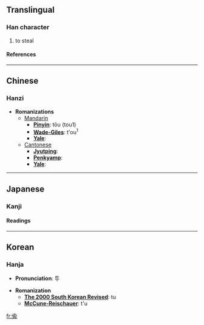 {{see|偷}}

==Translingual==
===Han character===
{{Han char|rad=人|as=09|sn=11|four=|canj=人人一女 (OOMV)}}
# to steal
====References====
{{Han ref|kx=0112.071|dkj=00901|hdz=10193.021|uh=5078|ud=20600}}
----

==Chinese==
===Hanzi===


* '''Romanizations'''
** [[Mandarin]]
*** '''[[Pinyin]]''': tōu (tou1)
*** '''[[Wade-Giles]]''': t'ou<sup>1</sup>
*** '''[[Yale]]''': 
**[[Cantonese]]
***'''[[Jyutping]]''':
***'''[[Penkyamp]]''': 
***'''[[Yale]]''': 


----
==Japanese==
===Kanji===
{{ja-kanji|grade=|rs=人09}}
====Readings====
{{ja-readings|on=[[ちゅう]] (chū), [[とう]] (tō)|kun=[[ぬすむ]] (nusumu)}}


----
==Korean==
===Hanja===

* '''Pronunciation''': 투

* '''Romanization'''
** '''[[The 2000 South Korean Revised Romanization|The 2000 South Korean Revised]]''': tu
** '''[[McCune-Reischauer]]''': t'u


[[fr:偸]]